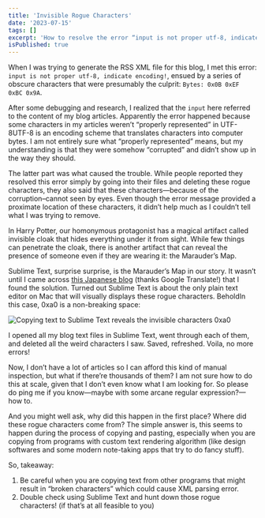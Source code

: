 ```yaml
---
title: 'Invisible Rogue Characters'
date: '2023-07-15'
tags: []
excerpt: 'How to resolve the error “input is not proper utf-8, indicate encoding!”'
isPublished: true
---
```


When I was trying to generate the RSS XML file for this blog, I met this error: `input is not proper utf-8, indicate encoding!`, ensued by a series of obscure characters that were presumably the culprit: `Bytes: 0x0B 0xEF 0xBC 0x9A`. 

After some debugging and research, I realized that the `input` here referred to the content of my blog articles. Apparently the error happened because some characters in my articles weren’t “properly represented” in UTF-8<SideNote>UTF-8 is an encoding scheme that translates characters into computer bytes</SideNote>. I am not entirely sure what “properly represented” means, but my understanding is that they were somehow “corrupted” and didn’t show up in the way they should.

The latter part was what caused the trouble. While people reported they resolved this error simply by going into their files and deleting these rogue characters, they also said that these characters—because of the corruption–cannot seen by eyes. Even though the error message provided a proximate location of these characters, it didn’t help much as I couldn’t tell what I was trying to remove.

In Harry Potter, our homonymous protagonist has a magical artifact called invisible cloak that hides everything under it from sight. While few things can penetrate the cloak, there is another artifact that can reveal the presence of someone even if they are wearing it: the Marauder’s Map.

Sublime Text, surprise surprise, is the Marauder’s Map in our story. It wasn’t until I came across [this Japanese blog](https://inoueani.com/wordpress-rssfeed-utf8error/) (thanks Google Translate!) that I found the solution. Turned out Sublime Text is about the only plain text editor on Mac that will visually displays these rogue characters. Behold<SideNote>In this case, 0xa0 is a non-breaking space</SideNote>:

![Copying text to Sublime Text reveals the invisible characters 0xa0](/images/invisible.gif)

I opened all my blog text files in Sublime Text, went through each of them, and deleted all the weird characters I saw. Saved, refreshed. Voila, no more errors! 

Now, I don’t have a lot of articles so I can afford this kind of manual inspection, but what if there’re thousands of them?
I am not sure how to do this at scale, given that I don’t even know what I am looking for. So please do ping me if you know—maybe with some arcane regular expression?—how to.

And you might well ask, why did this happen in the first place? Where did these rogue characters come from? The simple answer is, this seems to happen during the process of copying and pasting, especially when you are copying from programs with custom text rendering algorithm (like design softwares and some modern note-taking apps that try to do fancy stuff).

So, takeaway: 
1. Be careful when you are copying text from other programs that might result in “broken characters” which could cause XML parsing error.
2. Double check using Sublime Text and hunt down those rogue characters! (if that’s at all feasible to you)


